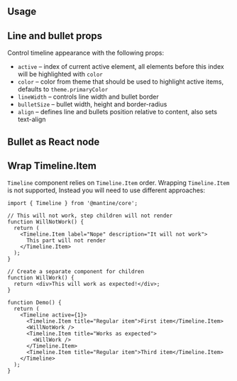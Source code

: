 

## Usage

<Demo data={TimelineDemos.usage} />

## Line and bullet props

Control timeline appearance with the following props:

- `active` – index of current active element, all elements before this index will be highlighted with `color`
- `color` – color from theme that should be used to highlight active items, defaults to `theme.primaryColor`
- `lineWidth` – controls line width and bullet border
- `bulletSize` – bullet width, height and border-radius
- `align` – defines line and bullets position relative to content, also sets text-align

<Demo data={TimelineDemos.configurator} />

## Bullet as React node

<Demo data={TimelineDemos.bullet} />

## Wrap Timeline.Item

`Timeline` component relies on `Timeline.Item` order. Wrapping `Timeline.Item` is not supported,
Instead you will need to use different approaches:

```tsx
import { Timeline } from '@mantine/core';

// This will not work, step children will not render
function WillNotWork() {
  return (
    <Timeline.Item label="Nope" description="It will not work">
      This part will not render
    </Timeline.Item>
  );
}

// Create a separate component for children
function WillWork() {
  return <div>This will work as expected!</div>;
}

function Demo() {
  return (
    <Timeline active={1}>
      <Timeline.Item title="Regular item">First item</Timeline.Item>
      <WillNotWork />
      <Timeline.Item title="Works as expected">
        <WillWork />
      </Timeline.Item>
      <Timeline.Item title="Regular item">Third item</Timeline.Item>
    </Timeline>
  );
}
```
